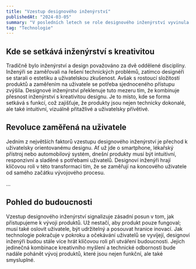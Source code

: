 ```yaml
---
title: "Vzestup designového inženýrství"
publishedAt: "2024-03-05"
summary: "V posledních letech se role designového inženýrství vyvinula ze specializované oblasti v klíčovou součást vývoje inovativních produktů a řešení."
tag: "Technologie"
---
```


## Kde se setkává inženýrství s kreativitou

Tradičně bylo inženýrství a design považováno za dvě oddělené disciplíny. Inženýři se zaměřovali na řešení technických problémů, zatímco designéři se starali o estetiku a uživatelskou zkušenost. Avšak s rostoucí složitostí produktů a zaměřením na uživatele se potřeba sjednoceného přístupu zvýšila. Designové inženýrství překlenuje tuto mezeru tím, že kombinuje přesnost inženýrství s kreativitou designu. Je to místo, kde se forma setkává s funkcí, což zajišťuje, že produkty jsou nejen technicky dokonalé, ale také intuitivní, vizuálně přitažlivé a uživatelsky přívětivé.

## Revoluce zaměřená na uživatele

Jedním z největších faktorů vzestupu designového inženýrství je přechod k uživatelsky orientovanému designu. Ať už jde o smartphone, lékařský přístroj nebo automobilový systém, dnešní produkty musí být intuitivní, responzivní a sladěné s potřebami uživatelů. Designoví inženýři hrají klíčovou roli v této transformaci tím, že se zaměřují na koncového uživatele od samého začátku vývojového procesu.

...

## Pohled do budoucnosti

Vzestup designového inženýrství signalizuje zásadní posun v tom, jak přistupujeme k vývoji produktů. Už nestačí, aby produkt pouze fungoval; musí také oslovit uživatele, být udržitelný a posouvat hranice inovací. Jak technologie pokračuje v pokroku a očekávání uživatelů se vyvíjejí, designoví inženýři budou stále více hrát klíčovou roli při utváření budoucnosti. Jejich jedinečná kombinace kreativního myšlení a technické odbornosti bude nadále pohánět vývoj produktů, které jsou nejen funkční, ale také smysluplné.
